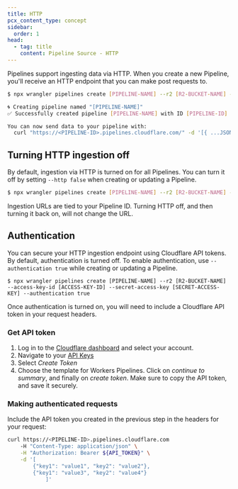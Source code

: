 ```yaml
---
title: HTTP
pcx_content_type: concept
sidebar:
  order: 1
head:
  - tag: title
    content: Pipeline Source - HTTP
---
```



Pipelines support ingesting data via HTTP. When you create a new Pipeline, you'll receive an HTTP endpoint that you can make post requests to.


```sh
$ npx wrangler pipelines create [PIPELINE-NAME] --r2 [R2-BUCKET-NAME] --access-key-id [ACCESS-KEY-ID] --secret-access-key [SECRET-ACCESS-KEY]

🌀 Creating pipeline named "[PIPELINE-NAME]"
✅ Successfully created pipeline [PIPELINE-NAME] with ID [PIPELINE-ID]

You can now send data to your pipeline with:
  curl "https://<PIPELINE-ID>.pipelines.cloudflare.com/" -d '[{ ...JSON_DATA... }]'
```

## Turning HTTP ingestion off
By default, ingestion via HTTP is turned on for all Pipelines. You can turn it off by setting `--http false` when creating or updating a Pipeline.

```sh
$ npx wrangler pipelines create [PIPELINE-NAME] --r2 [R2-BUCKET-NAME] --access-key-id [ACCESS-KEY-ID] --secret-access-key [SECRET-ACCESS-KEY] --http false
```

Ingestion URLs are tied to your Pipeline ID. Turning HTTP off, and then turning it back on, will not change the URL.

## Authentication
You can secure your HTTP ingestion endpoint using Cloudflare API tokens. By default, authentication is turned off. To enable authentication, use `--authentication true` while creating or updating a Pipeline.

```
$ npx wrangler pipelines create [PIPELINE-NAME] --r2 [R2-BUCKET-NAME] --access-key-id [ACCESS-KEY-ID] --secret-access-key [SECRET-ACCESS-KEY] --authentication true
```

Once authentication is turned on, you will need to include a Cloudflare API token in your request headers.

### Get API token
1. Log in to the [Cloudflare dashboard](https://dash.cloudflare.com) and select your account.
2. Navigate to your [API Keys](https://dash.cloudflare.com/profile/api-tokens)
3. Select *Create Token*
4. Choose the template for Workers Pipelines. Click on *continue to summary*, and finally on *create token*. Make sure to copy the API token, and save it securely.

### Making authenticated requests
Include the API token you created in the previous step in the headers for your request:

```sh
curl https://<PIPELINE-ID>.pipelines.cloudflare.com
	-H "Content-Type: application/json" \
	-H "Authorization: Bearer ${API_TOKEN}" \
	-d '[
  		{"key1": "value1", "key2": "value2"},
  		{"key1": "value3", "key2": "value4"}
			]'
```
